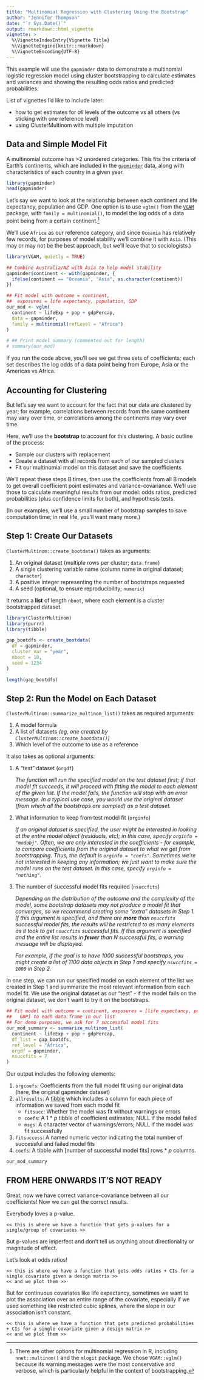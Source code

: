 ```yaml
---
title: "Multinomial Regression with Clustering Using the Bootstrap"
author: "Jennifer Thompson"
date: "`r Sys.Date()`"
output: rmarkdown::html_vignette
vignette: >
  %\VignetteIndexEntry{Vignette Title}
  %\VignetteEngine{knitr::rmarkdown}
  %\VignetteEncoding{UTF-8}
---
```


This example will use the `gapminder` data to demonstrate a multinomial logistic regression model using cluster bootstrapping to calculate estimates and variances and showing the resulting odds ratios and predicted probabilities.

List of vignettes I'd like to include later:

- how to get estimates for *all* levels of the outcome vs all others (vs sticking with one reference level)
- using ClusterMultinom with multiple imputation

## Data and Simple Model Fit

A multinomial outcome has >2 unordered categories. This fits the criteria of Earth's continents, which are included in the [`gapminder`](https://cran.r-project.org/package=gapminder) data, along with characteristics of each country in a given year.

```r
library(gapminder)
head(gapminder)
```

Let's say we want to look at the relationship between each continent and life expectancy, population and GDP. One option is to use `vglm()` from the [`VGAM`](https://cran.r-project.org/web/packages/VGAM/index.html) package, with `family = multinomial()`, to model the log odds of a data point being from a certain continent.[^1]

We'll use `Africa` as our reference category, and since `Oceania` has relatively few records, for purposes of model stability we'll combine it with `Asia`. (This may or may not be the best approach, but we'll leave that to sociologists.)

```r
library(VGAM, quietly = TRUE)

## Combine Australia/NZ with Asia to help model stability
gapminder$continent <- with(gapminder, {
  ifelse(continent == "Oceania", "Asia", as.character(continent))
})

## Fit model with outcome = continent,
##  exposures = life expectancy, population, GDP
our_mod <- vglm(
  continent ~ lifeExp + pop + gdpPercap,
  data = gapminder,
  family = multinomial(refLevel = "Africa")
)

# ## Print model summary (commented out for length)
# summary(our_mod)

```

If you run the code above, you'll see we get three sets of coefficients; each
set describes the log odds of a data point being from Europe, Asia or the Americas vs Africa.


## Accounting for Clustering

But let's say we want to account for the fact that our data are clustered by year; for example, correlations between records from the same continent may vary over time, or correlations among the continents may vary over time.

Here, we'll use the **bootstrap** to account for this clustering. A basic outline of the process:

- Sample our clusters with replacement
- Create a dataset with all records from each of our sampled clusters
- Fit our multinomial model on this dataset and save the coefficients

We'll repeat these steps B times, then use the coefficients from all B models to get overall coefficient point estimates and variance-covariance. We'll use those to calculate meaningful results from our model: odds ratios, predicted
probabilities (plus confidence limits for both), and hypothesis tests.

(In our examples, we'll use a small number of bootstrap samples to save
computation time; in real life, you'll want many more.)

## Step 1: Create Our Datasets

`ClusterMultinom::create_bootdata()` takes as arguments:

1. An original dataset (multiple rows per cluster; `data.frame`)
1. A single clustering variable name (column name in original dataset; `character`)
1. A positive integer representing the number of bootstraps requested
1. A seed (optional, to ensure reproducibility; `numeric`)

It returns a **list** of length `nboot`, where each element is a cluster bootstrapped dataset.

```r
library(ClusterMultinom)
library(purrr)
library(tibble)

gap_bootdfs <- create_bootdata(
  df = gapminder,
  cluster_var = "year",
  nboot = 10,
  seed = 1234
)

length(gap_bootdfs)
```

## Step 2: Run the Model on Each Dataset

`ClusterMultinom::summarize_multinom_list()` takes as required arguments:

1. A model formula
1. A list of datasets *(eg, one created by `ClusterMultinom::create_bootdata()`)*
1. Which level of the outcome to use as a reference

It also takes as optional arguments:

1. A "test" dataset (`orgdf`)

    *The function will run the specified model on the test dataset first; if
    that model fit succeeds, it will proceed with fitting the model to each
    element of the given list. If the model fails, the function will stop with
    an error message. In a typical use case, you would use the original dataset
    (from which all the bootstraps are sampled) as a test dataset.*
    
1. What information to keep from test model fit (`orginfo`)

    *If an original dataset is specified, the user might be interested in
    looking at the entire model object (residuals, etc); in this case, specify
    `orginfo = "modobj"`. Often, we are only interested in the coefficients -
    for example, to compare coefficients from the original dataset to what we
    get from bootstrapping. Thus, the default is `orginfo = "coefs"`. Sometimes
    we're not interested in keeping any information; we just want to make sure
    the model runs on the test dataset. In this case, specify `orginfo =
    "nothing"`.*
    
1. The number of successful model fits required (`nsuccfits`)

    *Depending on the distribution of the outcome and the complexity of the
    model, some bootstrap datasets may not produce a model fit that converges,
    so we recommend creating some "extra" datasets in Step 1. If this argument
    is specified, and there are **more** than `nsuccfits` successful model fits,
    the results will be restricted to as many elements as it took to get
    `nsuccfits` successful fits. If this argument is specified and the entire
    list results in **fewer** than N successful fits, a warning message will be
    displayed.*
    
    *For example, if the goal is to have 1000 successful bootstraps, you might
    create a list of 1100 data objects in Step 1 and specify `nsuccfits = 1000`
    in Step 2.*

In one step, we can run our specified model on each element of the list we
created in Step 1 and summarize the most relevant information from each model
fit. We use the original dataset as our "test" - if the model fails on the
original dataset, we don't want to try it on the bootstraps.

```r
## Fit model with outcome = continent, exposures = [life expectancy, population,
##   GDP] to each data.frame in our list
## For demo purposes, we ask for 7 successful model fits
our_mod_summary <- summarize_multinom_list(
  continent ~ lifeExp + pop + gdpPercap,
  df_list = gap_bootdfs,
  ref_level = "Africa",
  orgdf = gapminder,
  nsuccfits = 7
)

```

Our output includes the following elements:

1. `orgcoefs`: Coefficients from the full model fit using our original data
  (here, the original gapminder dataset)
1. `allresults`: A [tibble](https://CRAN.R-project.org/package=tibble) which includes a column for each piece of information we saved from each model fit
    - `fitsucc`: Whether the model was fit without warnings or errors
    - `coefs`: A 1 \* *p* tibble of coefficient estimates; NULL if the model
    failed
    - `msgs`: A character vector of warnings/errors; NULL if the model was fit
    successfully
1. `fitsuccess`: A named numeric vector indicating the total number of successful   and failed model fits
1. `coefs`: A tibble with [number of successful model fits] rows \* *p* columns.

```r
our_mod_summary

```



## FROM HERE ONWARDS IT'S NOT READY

Great, now we have correct variance-covariance between all our coefficients! Now we can get the correct results.

Everybody loves a p-value.

    << this is where we have a function that gets p-values for a single/group of covariates >>
    
But p-values are imperfect and don't tell us anything about directionality or magnitude of effect.

Let's look at odds ratios!

    << this is where we have a function that gets odds ratios + CIs for a single covariate given a design matrix >>
    << and we plot them >>

But for continuous covariates like life expectancy, sometimes we want to plot the association over an entire range of the covariate, especially if we used something like restricted cubic splines, where the slope in our association isn't constant.

    << this is where we have a function that gets predicted probabilities + CIs for a single covariate given a design matrix >>
    << and we plot them >>

[^1]: There are other options for multinomial regression in R, including `nnet::multinom()` and the `mlogit` package. We chose `VGAM::vglm()` because its warning messages were the most conservative and verbose, which is particularly helpful in the context of bootstrapping.
